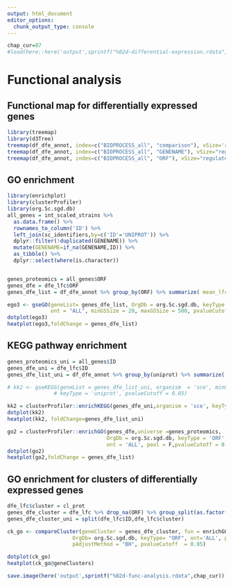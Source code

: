 ```yaml
---
output: html_document
editor_options: 
  chunk_output_type: console
---
```

```r
chap_cur=07
#load(here::here('output',sprintf("%02d-differential-expression.rdata",chap_cur-1)))
```
# Functional analysis

## Functional map for differentially expressed genes

```r
library(treemap)
library(d3Tree)
treemap(df_dfe_annot, index=c("BIOPROCESS_all", "comparison"), vSize='regulated', vColor="EffectSize", type="value") 
treemap(df_dfe_annot, index=c("BIOPROCESS_all", "GENENAME"), vSize="regulated", vColor="EffectSize", type="value")
treemap(df_dfe_annot, index=c("BIOPROCESS_all", "ORF"), vSize="regulated", vColor="EffectSize", type="value")

```

## GO enrichment

```r
library(enrichplot)
library(clusterProfiler)
library(org.Sc.sgd.db)
all_genes = int_scaled_strains %>%
  as.data.frame() %>%
  rownames_to_column('ID') %>% 
  left_join(sc_identifiers,by=c('ID'='UNIPROT')) %>%
  dplyr::filter(!duplicated(GENENAME)) %>%
  mutate(GENENAME=if_na(GENENAME,ID)) %>% 
  as_tibble() %>% 
  dplyr::select(where(is.character))


genes_proteomics = all_genes$ORF
genes_dfe = dfe_lfc$ORF
genes_dfe_list = df_dfe_annot %>% group_by(ORF) %>% summarize( mean_lfc = mean(EffectSize)) %>% arrange(desc(mean_lfc)) %>% pull(mean_lfc,ORF) 

ego3 <- gseGO(geneList= genes_dfe_list, OrgDb = org.Sc.sgd.db, keyType = "ORF", 
              ont = "ALL", minGSSize = 20, maxGSSize = 500, pvalueCutoff = 0.05)
dotplot(ego3)
heatplot(ego3,foldChange = genes_dfe_list)


```

## KEGG pathway enrichment

```r
genes_proteomics_uni = all_genes$ID
genes_dfe_uni = dfe_lfc$ID
genes_dfe_list_uni = df_dfe_annot %>% group_by(uniprot) %>% summarize( mean_lfc = mean(EffectSize)) %>% arrange(desc(mean_lfc)) %>% pull(mean_lfc,uniprot)

# kk2 <- gseKEGG(geneList = genes_dfe_list_uni, organism  = 'sce', minGSSize = 20,
               # keyType = 'uniprot', pvalueCutoff = 0.05)

kk2 = clusterProfiler::enrichKEGG(genes_dfe_uni,organism = 'sce', keyType = 'uniprot', pvalueCutoff = 0.05, universe =genes_proteomics_uni)
dotplot(kk2)
heatplot(kk2, foldChange=genes_dfe_list_uni)

go2 = clusterProfiler::enrichGO(genes_dfe,universe =genes_proteomics, 
                                OrgDb = org.Sc.sgd.db, keyType = 'ORF',
                                ont = 'ALL', pool = F,pvalueCutoff = 0.05)
dotplot(go2)
heatplot(go2,foldChange = genes_dfe_list)

```

## GO enrichment for clusters of differentially expressed genes

```r
dfe_lfc$cluster = cl_prot
genes_dfe_cluster = dfe_lfc %>% drop_na(ORF) %>% group_split(as.factor(cluster))
genes_dfe_cluster_uni = split(dfe_lfc$ID,dfe_lfc$cluster)

ck_go <- compareCluster(geneCluster = genes_dfe_cluster, fun = enrichGO, universe=genes_proteomics,
                     OrgDb= org.Sc.sgd.db, keyType= "ORF", ont='ALL', pool=F,
                     pAdjustMethod = "BH", pvalueCutoff  = 0.05)

dotplot(ck_go)
heatplot(ck_go@geneClusters)
```


```r
save.image(here('output',sprintf("%02d-func-analysis.rdata",chap_cur)))
```